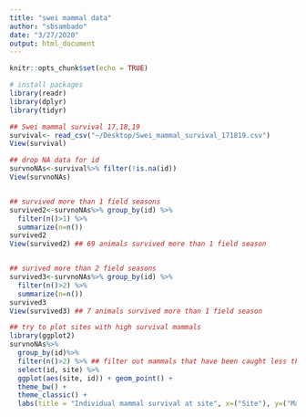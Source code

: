 ```yaml
---
title: "swei mammal data"
author: "sbsambado"
date: "3/27/2020"
output: html_document
---
```


```r
knitr::opts_chunk$set(echo = TRUE)
```

```r
# install packages
library(readr)
library(dplyr)
library(tidyr)

## Swei mammal survival 17,18,19
survival<- read_csv("~/Desktop/Swei_mammal_survival_171819.csv")
View(survival)

## drop NA data for id
survnoNAs<-survival%>% filter(!is.na(id))
View(survnoNAs)


## survived more than 1 field seasons
survived2<-survnoNAs%>% group_by(id) %>% 
  filter(n()>1) %>%
  summarize(n=n())
survived2
View(survived2) ## 69 animals survived more than 1 field season


## surived more than 2 field seasons
survived3<-survnoNAs%>% group_by(id) %>%
  filter(n()>2) %>%
  summarize(n=n())
survived3
View(survived3) ## 7 animals survived more than 1 field season

## try to plot sites with high survival mammals
library(ggplot2)
survnoNAs%>%
  group_by(id)%>%
  filter(n()>2) %>% ## filter out mammals that have been caught less than 2 yrs
  select(id, site) %>%
  ggplot(aes(site, id)) + geom_point() + 
  theme_bw() + 
  theme_classic() +
  labs(title = "Individual mammal survival at site", x=("Site"), y=("Mammal ID"))


```


